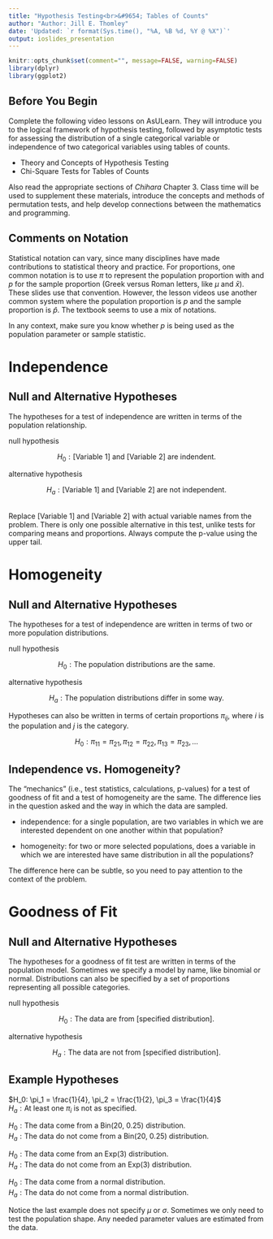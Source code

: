 ```yaml
---
title: "Hypothesis Testing<br>&#9654; Tables of Counts"
author: "Author: Jill E. Thomley"
date: 'Updated: `r format(Sys.time(), "%A, %B %d, %Y @ %X")`'
output: ioslides_presentation
---
```


```r
knitr::opts_chunk$set(comment="", message=FALSE, warning=FALSE)
library(dplyr)
library(ggplot2)
```


## Before You Begin

Complete the following video lessons on AsULearn. They will introduce you to the logical framework of hypothesis testing, followed by asymptotic tests for assessing the distribution of a single categorical variable or independence of two categorical variables using tables of counts.

* Theory and Concepts of Hypothesis Testing
* Chi-Square Tests for Tables of Counts

Also read the appropriate sections of _Chihara_ Chapter 3. Class time will be used to supplement these materials, introduce the concepts and methods of permutation tests, and help develop connections between the mathematics and programming.  


## Comments on Notation

Statistical notation can vary, since many disciplines have made contributions to statistical theory and practice. For proportions, one common notation is to use $\pi$ to represent the population proportion with and $p$ for the sample proportion (Greek versus Roman letters, like $\mu$ and $\bar{x}$). These slides use that convention. However, the lesson videos use another common system where the population proportion is $p$ and the sample proportion is $\widehat{p}$. The textbook seems to use a mix of notations.

In any context, make sure you know whether $p$ is being used as the population parameter or sample statistic.


# Independence

## Null and Alternative Hypotheses

The hypotheses for a test of independence are written in terms of the population relationship.

null hypothesis

$$H_0: \text{[Variable 1] and [Variable 2] are indendent}.$$

alternative hypothesis

$$H_a: \text{[Variable 1] and [Variable 2] are not independent}.$$

<br>Replace [Variable 1] and [Variable 2] with actual variable names from the problem. There is only one possible alternative in this test, unlike tests for comparing means and proportions. Always compute the p-value using the upper tail.


# Homogeneity

## Null and Alternative Hypotheses

The hypotheses for a test of independence are written in terms of two or more population distributions.

null hypothesis

$$H_0: \text{The population distributions are the same}.$$

alternative hypothesis

$$H_a: \text{The population distributions differ in some way}.$$

Hypotheses can also be written in terms of certain proportions $\pi_{ij}$, where $i$ is the population and $j$ is the category.

$$H_0: \pi_{11} = \pi_{21}, \pi_{12} = \pi_{22}, \pi_{13} = \pi_{23}, ...$$


## Independence vs. Homogeneity?

The "mechanics" (i.e., test statistics, calculations, p-values) for a test of goodness of fit and a test of homogeneity are the same. The difference lies in the question asked and the way in which the data are sampled.

* independence: for a single population, are two variables in which we are interested dependent on one another within that population?

* homogeneity: for two or more selected populations, does a variable in which we are interested have same distribution in all the populations? 

The difference here can be subtle, so you need to pay attention to the context of the problem. 


# Goodness of Fit

## Null and Alternative Hypotheses

The hypotheses for a goodness of fit test are written in terms of the population model. Sometimes we specify a model by name, like binomial or normal. Distributions can also be specified by a set of proportions representing all possible categories.

null hypothesis

$$H_0: \text{The data are from [specified distribution].}$$

alternative hypothesis

$$H_a: \text{The data are not from [specified distribution].}$$

## Example Hypotheses

$H_0: \pi_1 = \frac{1}{4}, \pi_2 = \frac{1}{2}, \pi_3 = \frac{1}{4}$<br>
$H_a: \text{At least one } \pi_i \text{ is not as specified.}$

$H_0: \text{The data come from a Bin(20, 0.25) distribution.}$<br>
$H_a: \text{The data do not come from a Bin(20, 0.25) distribution.}$

$H_0: \text{The data come from an Exp(3) distribution.}$<br>
$H_a: \text{The data do not come from an Exp(3) distribution.}$

$H_0: \text{The data come from a normal distribution.}$<br>
$H_a: \text{The data do not come from a normal distribution.}$

Notice the last example does not specify $\mu$ or $\sigma$. Sometimes we only need to test the population shape. Any needed parameter values are estimated from the data.

